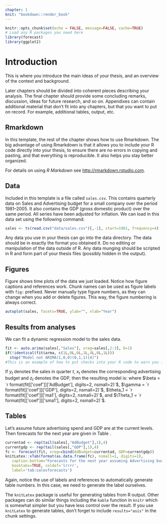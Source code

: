 ```yaml
---
chapter: 1
knit: "bookdown::render_book"
---
```


```r
knitr::opts_chunk$set(echo = FALSE, message=FALSE, cache=TRUE)
# Load any R packages you need here
library(forecast)
library(ggplot2)
```

# Introduction {#ch:intro}

This is where you introduce the main ideas of your thesis, and an overview of the context and background.

Later chapters should be divided into coherent pieces describing your analysis. The final chapter should provide some concluding remarks, discussion, ideas for future research, and so on. Appendixes can contain additional material that don't fit into any chapters, but that you want to put on record. For example, additional tables, output, etc.

## Rmarkdown

In this template, the rest of the chapter shows how to use Rmarkdown. The big advantage of using Rmarkdown is that it allows you to include your R code directly into your thesis, to ensure there are no errors in copying and pasting, and that everything is reproducible. It also helps you stay better organized.

For details on using _R Markdown_ see <http://rmarkdown.rstudio.com>.

## Data

Included in this template is a file called `sales.csv`.  This contains quarterly data on Sales and Advertising budget for a small company over the period 1981--2005. It also contains the GDP (gross domestic product) over the same period. All series have been adjusted for inflation.  We can load in this data set using the following command:

```r
sales <- ts(read.csv("data/sales.csv")[,-1], start=1981, frequency=4)
```

Any data you use in your thesis can go into the data directory. The data should be in exactly the format you obtained it. Do no editing or manipulation of the data outside of R. Any data munging should be scripted in R and form part of your thesis files (possibly hidden in the output).

## Figures

Figure \ref{fig:deaths} shows time plots of the data we just loaded. Notice how figure captions and references work. Chunk names can be used as figure labels with `fig:` prefixed. Never manually type figure numbers, as they can change when you add or delete figures. This way, the figure numbering is always correct.

```r
autoplot(sales, facets=TRUE, ylab="", xlab="Year")
```

## Results from analyses

We can fit a dynamic regression model to the sales data.

```r
fit <- auto.arima(sales[,"Sales"], xreg=sales[,2:3], D=1)
if(!identical(fit$arma, c(1L,0L,0L,1L,4L,0L,1L)))
  stop("Model not ARIMA(1,0,0)(0,1,1)[4]")
#This is an example of how to put checks into your R code to warn you if something has gone wrong.
```

If $y_t$ denotes the sales in quarter $t$, $x_t$ denotes the corresponding advertising budget and $z_t$ denotes the GDP, then the resulting model is:
\begin{equation}
  y_t - y_{t-4} = \beta (x_t-x_{t-4}) + \gamma (z_t-z_{t-4}) + \theta_1 \varepsilon_{t-1} + \Theta_1 \varepsilon_{t-4} + \varepsilon_t
\end{equation}
where
$\beta = `r format(fit[['coef']]['AdBudget'], digits=2, nsmall=2)`$,
$\gamma = `r format(fit[['coef']]['GDP'], digits=2, nsmall=2)`$,
$\theta_1 = `r format(fit[['coef']]['ma1'], digits=2, nsmall=2)`$,
and
$\Theta_1 = `r format(fit[['coef']]['sma1'], digits=2, nsmall=2)`$.

## Tables

Let's assume future advertising spend and GDP are at the current levels. Then forecasts for the next year are given in Table \ref{tab:salesforecasts}.

```r
currentad <- rep(tail(sales[,"AdBudget"],1),4)
currentgdp <- rep(tail(sales[,"GDP"],1),4)
fc <- forecast(fit, xreg=cbind(AdBudget=currentad, GDP=currentgdp))
knitLatex::xTab(format(as.data.frame(fc), nsmall=1, digits=1),
   caption.bottom="Forecasts for the next year assuming Advertising budget and GDP are unchanged.",
   booktabs=TRUE, coldef='lrrrr',
   label='tab:salesforecasts')
```

Again, notice the use of labels and references to automatically generate table numbers. In this case, we need to generate the label ourselves.

The `knitLatex` package is useful for generating tables from R output. Other packages can do similar things including the `kable` function in `knitr` which is somewhat simpler but you have less control over the result. If you use `knitLatex` to generate tables, don't forget to include `results="asis"` in the chunk settings.

